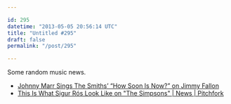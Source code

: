 ```yaml
---

id: 295
datetime: "2013-05-05 20:56:14 UTC"
title: "Untitled #295"
draft: false
permalink: "/post/295"

---
```


Some random music news. 

 
 * [Johnny Marr Sings The Smiths’ “How Soon Is Now?” on Jimmy Fallon](http://laughingsquid.com/johnny-marr-sings-the-smiths-how-soon-is-now-on-jimmy-fallon/)
 * [This Is What Sigur Rós Look Like on "The Simpsons" | News | Pitchfork](http://pitchfork.com/news/50603-this-is-what-sigur-ros-look-like-on-the-simpsons/)



